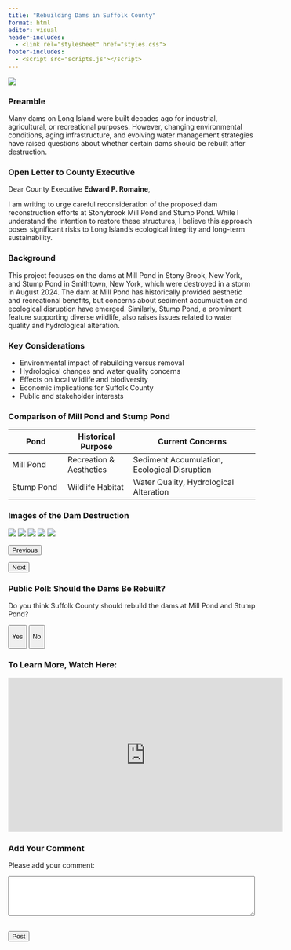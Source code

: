 ---
title: "Rebuilding Dams in Suffolk County"
format: html
editor: visual
header-includes:
  - <link rel="stylesheet" href="styles.css">
footer-includes:
  - <script src="scripts.js"></script>
---

![](https://tbrnewsmedia.com/wp-content/uploads/2024/08/IMG_8570-scaled.jpg)

### Preamble

Many dams on Long Island were built decades ago for industrial, agricultural, or recreational purposes. However, changing environmental conditions, aging infrastructure, and evolving water management strategies have raised questions about whether certain dams should be rebuilt after destruction.

### Open Letter to County Executive

Dear County Executive **Edward P. Romaine**,

I am writing to urge careful reconsideration of the proposed dam reconstruction efforts at Stonybrook Mill Pond and Stump Pond. While I understand the intention to restore these structures, I believe this approach poses significant risks to Long Island's ecological integrity and long-term sustainability.

### Background

This project focuses on the dams at Mill Pond in Stony Brook, New York, and Stump Pond in Smithtown, New York, which were destroyed in a storm in August 2024. The dam at Mill Pond has historically provided aesthetic and recreational benefits, but concerns about sediment accumulation and ecological disruption have emerged. Similarly, Stump Pond, a prominent feature supporting diverse wildlife, also raises issues related to water quality and hydrological alteration.

### Key Considerations

-   Environmental impact of rebuilding versus removal
-   Hydrological changes and water quality concerns
-   Effects on local wildlife and biodiversity
-   Economic implications for Suffolk County
-   Public and stakeholder interests

### Comparison of Mill Pond and Stump Pond

| Pond | Historical Purpose | Current Concerns |
|----------------|-------------------|------------------------------------|
| Mill Pond | Recreation & Aesthetics | Sediment Accumulation, Ecological Disruption |
| Stump Pond | Wildlife Habitat | Water Quality, Hydrological Alteration |

### Images of the Dam Destruction

::: slideshow-container
<img src="https://esassoc.com/wp-content/uploads/2021/10/Mill-Pond-Dam.jpg" class="active"/> <img src="https://tbrnewsmedia.com/wp-content/uploads/2024/08/IMG_2322-scaled.jpg"/> <img src="https://npr.brightspotcdn.com/7b/5e/c6b4c6df49b5804d8ad44f2fdc7c/53935297372-e90175615a-o.jpg"/> <img src="https://www.newsday.com/_next/image?url=https%3A%2F%2Fcdn.newsday.com%2Fimage-service%2Fversion%2Fc%3ANjE3NzYwMDktNmI3OC00%3AODNlMDExZDItMTk2MS00%2Flifklood240822.jpg%3Ff%3DLandscape%2B16%253A9%26w%3D770%26q%3D1&amp;w=1920&amp;q=80"/> <img src="https://tbrnewsmedia.com/wp-content/uploads/2024/08/IMG_1902-scaled.jpg"/>
:::

::: slideshow-controls
<button onclick="prevSlide()">Previous</button> <button onclick="nextSlide()">Next</button>
:::

### Public Poll: Should the Dams Be Rebuilt?

Do you think Suffolk County should rebuild the dams at Mill Pond and Stump Pond?

<button id="yes-btn" onclick="vote(&#39;yes&#39;)">

Yes

</button>

<button id="no-btn" onclick="vote(&#39;no&#39;)">

No

</button>

<p id="poll-results">

</p>

### To Learn More, Watch Here:

<iframe width="560" height="315" src="https://www.youtube.com/embed/XfJdTCmkoaA?si=JGVNHKH7gs0B-mk6" title="YouTube video player" frameborder="0" allow="accelerometer; autoplay; clipboard-write; encrypted-media; gyroscope; picture-in-picture; web-share" referrerpolicy="strict-origin-when-cross-origin" allowfullscreen>

</iframe>

### Add Your Comment

Please add your comment:

```{=html}
<textarea id="new-comment" cols="60" rows="5"></textarea>
```

<br> <button id="btn-post">Post</button>

::: {#comment-container}
:::
